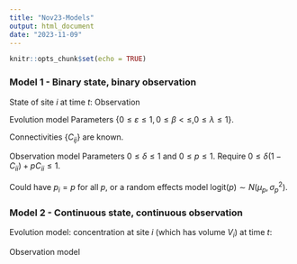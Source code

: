 ```yaml
---
title: "Nov23-Models"
output: html_document
date: "2023-11-09"
---
```


```r
knitr::opts_chunk$set(echo = TRUE)
```

### Model 1 - Binary state, binary observation

State of site $i$ at time $t$:
\begin{eqnarray*}
   Z_{it} &=& \begin{cases} 0 & \text{No bloom present}\\
                          1 & \text{Bloom present}
            \end{cases}
\end{eqnarray*}
Observation
\begin{eqnarray*}
   Y_{it} &=& \begin{cases} 0 & \text{No algae observed}\\
                          1 & \text{Algae observed}
            \end{cases}
\end{eqnarray*}

Evolution model
\begin{eqnarray*}
   Q_{it} &=& \varepsilon C_{ii}
              + \beta Z_{i,t-1}
              + \lambda \sum_{j\neq i} C_{ij} Z_{j,t-1}\\
   U_{it} &\overset{\text{iid}}{\sim}& \text{Bernoulli}(\mu)\\
   X_{it} &=& \prod_{j=1}^n U_{jt}^{I(C_{ij}>0)}\\
   Z_{it}|{\bf Z}_{t-1} &\sim& \text{Bernoulli}(Q_{it}X_{it})
\end{eqnarray*}
Parameters $\{0\leq \varepsilon \leq 1, 0 \leq \beta < \leq, 0\leq\lambda\leq 1\}$.

Connectivities $\{C_{ij}\}$ are known.  

Observation model
\begin{eqnarray*}
   Y_{it}|Z_{it} &\sim& \text{Bernoulli}(\delta(1-C_{ii}) + pC_{ii}Z_{i,t})\\
   \Pr(Y_{it}=1 | Z_{it}=0) &=& \delta(1-C_{ii}) \qquad \text{(false positive)}\\
   \Pr(Y_{it}=0 | Z_{it}=0) &=& 1-\delta(1-C_{ii}) \qquad \text{(true negative)}\\
   \Pr(Y_{it}=1 | Z_{it}=1) &=& \delta(1-C_{ii}) + pC_{ii} \qquad \text{(true positive)}\\
   \Pr(Y_{it}=0 | Z_{it}=1) &=& 1 - \delta(1-C_{ii}) - pC_{ii} \qquad\text{(false negative)}
\end{eqnarray*}
Parameters $0\leq \delta\leq 1$ and $0\leq p\leq 1$.  Require $0\leq \delta(1-C_{ii})+pC_{ii}\leq 1$.

Could have $p_i=p$ for all $p$, or a random effects model 
$\text{logit}(p)\sim N(\mu_p,\sigma_p^2)$.


### Model 2 - Continuous state, continuous observation

Evolution model: 
concentration at site $i$ (which has volume $V_i$) at time $t$:
\begin{eqnarray*}
   Z_{it} &=& B_{it} 
              + \alpha C_{ii}^\gamma Z_{i,t-1} X_{it}
              + \beta Z_{i,t-1}
              + \lambda V_i^{-1} \sum_{j\neq i} C_{ij} V_j Z_{j,t-1}\\
   B_{it} &\sim& \begin{cases}
              \delta_{0}(\cdot) & \text{with probability $1-\pi$}\\
              \log N(\log B_0,\sigma_B^2) & \text{with probability $\pi$}
              \end{cases}\\
  X_{it} &\sim& \text{Bernoulli}(\tau)
\end{eqnarray*}

Observation model
\begin{eqnarray*}
   Y_{it} &=& \text{Bernoulli}(\text{expit}(a + b(Z_{it}-Z_0)))
              \times 
              \log N(\log Z_{it},\sigma_e^2)
\end{eqnarray*}

